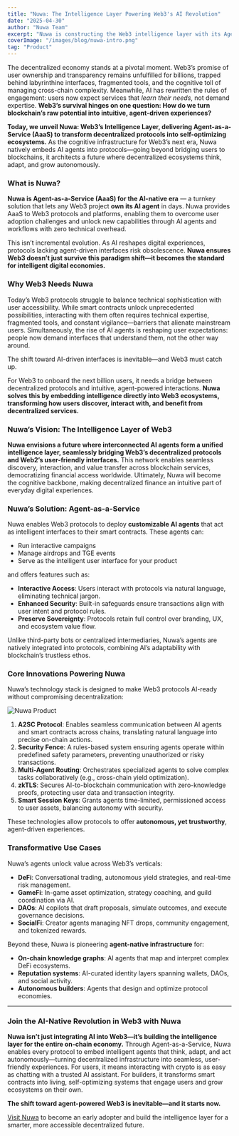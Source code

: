 ```yaml
---
title: "Nuwa: The Intelligence Layer Powering Web3's AI Revolution"
date: "2025-04-30"
author: "Nuwa Team"
excerpt: "Nuwa is constructing the Web3 intelligence layer with its Agent-as-a-Service solution."
coverImage: "/images/blog/nuwa-intro.png"
tag: "Product"
---
```


The decentralized economy stands at a pivotal moment. Web3’s promise of user ownership and transparency remains unfulfilled for billions, trapped behind labyrinthine interfaces, fragmented tools, and the cognitive toll of managing cross-chain complexity. Meanwhile, AI has rewritten the rules of engagement: users now expect services that *learn their needs*, not demand expertise. **Web3’s survival hinges on one question: How do we turn blockchain’s raw potential into intuitive, agent-driven experiences?**

**Today, we unveil Nuwa: Web3’s Intelligence Layer, delivering Agent-as-a-Service (AaaS) to transform decentralized protocols into self-optimizing ecosystems.** As the cognitive infrastructure for Web3’s next era, Nuwa natively embeds AI agents into protocols—going beyond bridging users to blockchains, it architects a future where decentralized ecosystems think, adapt, and grow autonomously.

### What is Nuwa?

**Nuwa is Agent-as-a-Service (AaaS) for the AI-native era** — a turnkey solution that lets any Web3 project **own its AI agent** in days.  Nuwa provides AaaS to Web3 protocols and platforms, enabling them to overcome user adoption challenges and unlock new capabilities through AI agents and workflows with zero technical overhead.

This isn’t incremental evolution. As AI reshapes digital experiences, protocols lacking agent-driven interfaces risk obsolescence. **Nuwa ensures Web3 doesn’t just survive this paradigm shift—it becomes the standard for intelligent digital economies.**



### Why Web3 Needs Nuwa

Today’s Web3 protocols struggle to balance technical sophistication with user accessibility. While smart contracts unlock unprecedented possibilities, interacting with them often requires technical expertise, fragmented tools, and constant vigilance—barriers that alienate mainstream users. Simultaneously, the rise of AI agents is reshaping user expectations: people now demand interfaces that understand them, not the other way around.  

The shift toward AI-driven interfaces is inevitable—and Web3 must catch up.

For Web3 to onboard the next billion users, it needs a bridge between decentralized protocols and intuitive, agent-powered interactions. **Nuwa solves this by embedding intelligence directly into Web3 ecosystems, transforming how users discover, interact with, and benefit from decentralized services.** 



### Nuwa’s Vision: The Intelligence Layer of Web3

**Nuwa envisions a future where interconnected AI agents form a unified intelligence layer, seamlessly bridging Web3’s decentralized protocols and Web2’s user-friendly interfaces.** This network enables seamless discovery, interaction, and value transfer across blockchain services, democratizing financial access worldwide. Ultimately, Nuwa will become the cognitive backbone, making decentralized finance an intuitive part of everyday digital experiences.



### Nuwa’s Solution: Agent-as-a-Service

Nuwa enables Web3 protocols to deploy **customizable AI agents** that act as intelligent interfaces to their smart contracts. These agents can:

- Run interactive campaigns
- Manage airdrops and TGE events
- Serve as the intelligent user interface for your product

and offers features such as:

- **Interactive Access**: Users interact with protocols via natural language, eliminating technical jargon.
- **Enhanced Security**: Built-in safeguards ensure transactions align with user intent and protocol rules.
- **Preserve Sovereignty**: Protocols retain full control over branding, UX, and ecosystem value flow.

Unlike third-party bots or centralized intermediaries, Nuwa’s agents are natively integrated into protocols, combining AI’s adaptability with blockchain’s trustless ethos. 


### Core Innovations Powering Nuwa

Nuwa’s technology stack is designed to make Web3 protocols AI-ready without compromising decentralization:

![Nuwa Product](/images/blog/nuwa-intro-product.png)

1. **A2SC Protocol**: Enables seamless communication between AI agents and smart contracts across chains, translating natural language into precise on-chain actions.
2. **Security Fence**: A rules-based system ensuring agents operate within predefined safety parameters, preventing unauthorized or risky transactions.
3. **Multi-Agent Routing**: Orchestrates specialized agents to solve complex tasks collaboratively (e.g., cross-chain yield optimization).
4. **zkTLS**: Secures AI-to-blockchain communication with zero-knowledge proofs, protecting user data and transaction integrity.
5. **Smart Session Keys**: Grants agents time-limited, permissioned access to user assets, balancing autonomy with security.

These technologies allow protocols to offer **autonomous, yet trustworthy**, agent-driven experiences. 



### Transformative Use Cases

Nuwa’s agents unlock value across Web3’s verticals:

- **DeFi**: Conversational trading, autonomous yield strategies, and real-time risk management.
- **GameFi**: In-game asset optimization, strategy coaching, and guild coordination via AI.
- **DAOs**: AI copilots that draft proposals, simulate outcomes, and execute governance decisions.
- **SocialFi**: Creator agents managing NFT drops, community engagement, and tokenized rewards.

Beyond these, Nuwa is pioneering **agent-native infrastructure** for:

- **On-chain knowledge graphs**: AI agents that map and interpret complex DeFi ecosystems.
- **Reputation systems**: AI-curated identity layers spanning wallets, DAOs, and social activity.
- **Autonomous builders**: Agents that design and optimize protocol economies.

---

### Join the AI-Native Revolution in Web3 with Nuwa

**Nuwa isn’t just integrating AI into Web3—it’s building the intelligence layer for the entire on-chain economy.** Through Agent-as-a-Service, Nuwa enables every protocol to embed intelligent agents that think, adapt, and act autonomously—turning decentralized infrastructure into seamless, user-friendly experiences. For users, it means interacting with crypto is as easy as chatting with a trusted AI assistant. For builders, it transforms smart contracts into living, self-optimizing systems that engage users and grow ecosystems on their own.

**The shift toward agent-powered Web3 is inevitable—and it starts now.**

[Visit Nuwa](https://nuwa.dev/) to become an early adopter and build the intelligence layer for a smarter, more accessible decentralized future.